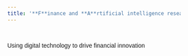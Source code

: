 ```yaml
---
title: '**F**inance and **A**rtificial intelligence research la**B**'
---
```


<head>

<meta name="viewport" content="width=device-width, initial-scale=1">

```{=html}
<style>
* {box-sizing: border-box;}
body {font-family: Verdana, sans-serif;}
.mySlides {display: none;}
img {vertical-align: middle;}

/* Slideshow container */
.slideshow-container {
  max-width: 1000px;
  position: relative;
  margin: auto;
}

/* Caption text */
.text {
  color: #f2f2f2;
  font-size: 15px;
  padding: 8px 12px;
  position: absolute;
  bottom: 8px;
  width: 100%;
  text-align: center;
}

/* Number text (1/3 etc) */
.numbertext {
  color: #f2f2f2;
  font-size: 12px;
  padding: 8px 12px;
  position: absolute;
  top: 0;
}

/* The dots/bullets/indicators */
.dot {
  height: 15px;
  width: 15px;
  margin: 0 2px;
  background-color: #bbb;
  border-radius: 50%;
  display: inline-block;
  transition: background-color 0.6s ease;
}

.active {
  background-color: #717171;
}

/* Fading animation */
.fade {
  animation-name: fade;
  animation-duration: 1.5s;
}

@keyframes fade {
  from {opacity: .4} 
  to {opacity: 1}
}

/* On smaller screens, decrease text size */
@media only screen and (max-width: 300px) {
  .text {font-size: 11px}
}
</style>
```
</head>

<body>

::: slideshow-container
::: {.mySlides .fade}
<!-- <div class="numbertext">1 / 3</div> -->

<img src="img/digital-transformation.jpg" style="width:100%"/>

::: text
Finance
:::
:::

::: {.mySlides .fade}
<!-- <div class="numbertext">2 / 3</div> -->

<img src="img/drive-digital-change1.jpg" style="width:100%"/>

::: text
Technology
:::
:::

::: {.mySlides .fade}
<!-- <div class="numbertext">3 / 3</div> -->

<img src="img/drive-digital-change2.jpg" style="width:100%"/>

::: text
AI
:::
:::
:::

<br>

::: {style="text-align:center"}
:::

::: salt
Using digital technology to drive financial innovation
:::

```{=html}
<script>
let slideIndex = 0;
showSlides();

function showSlides() {
  let i;
  let slides = document.getElementsByClassName("mySlides");
  let dots = document.getElementsByClassName("dot");
  for (i = 0; i < slides.length; i++) {
    slides[i].style.display = "none";  
  }
  slideIndex++;
  if (slideIndex > slides.length) {slideIndex = 1}    
  for (i = 0; i < dots.length; i++) {
    dots[i].className = dots[i].className.replace(" active", "");
  }
  slides[slideIndex-1].style.display = "block";  
  dots[slideIndex-1].className += " active";
  setTimeout(showSlides, 2000); // Change image every 2 seconds
}

</script>
```
</body>
